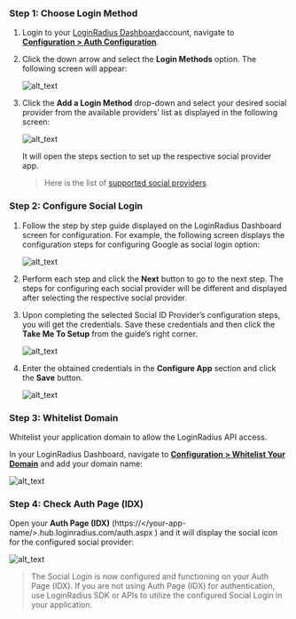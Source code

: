 ### Step 1: Choose Login Method 

1. Login to your <a href="https://dashboard.loginradius.com/dashboard" target="_blank">LoginRadius Dashboard</a>account, navigate to **<a href="https://dashboard.loginradius.com/configuration" target="_blank">Configuration > Auth Configuration</a>**.

2. Click the down arrow and select the **Login Methods** option. The following screen will appear:

   ![alt_text](./images/login-method.png "image_tooltip")

3. Click the **Add a Login Method** drop-down and select your desired social provider from the available providers’ list as displayed in the following screen:

   ![alt_text](./images/selectproviders.png "image_tooltip")

   It will open the steps section to set up the respective social provider app. 

   > Here is the list of [supported social providers](#supported-social-providers). 

### Step 2: Configure Social Login 

1. Follow the step by step guide displayed on the LoginRadius Dashboard screen for configuration. For example, the following screen displays the configuration steps for configuring Google as social login option:

   ![alt_text](./images/configsteps.png "image_tooltip")

2. Perform each step and click the **Next** button to go to the next step.
The steps for configuring each social provider will be different and displayed after selecting the respective social provider.


3. Upon completing the selected Social ID Provider’s configuration steps, you will get the credentials. Save these credentials and then click the **Take Me To Setup** from the guide’s right corner.

   ![alt_text](./images/takemetosetup.png "image_tooltip")


4. Enter the obtained credentials in the **Configure App** section and click the **Save** button.

   ![alt_text](./images/configuresave.png "image_tooltip")

### Step 3: Whitelist Domain

Whitelist your application domain to allow the LoginRadius API access.

In your LoginRadius Dashboard, navigate to **<a href="https://dashboard.loginradius.com/configuration" target="_blank">Configuration > Whitelist Your Domain</a>** and add your domain name:

![alt_text](../../assets/blog-common/domain-whitelisting.png "image_tooltip")

### Step 4: Check Auth Page (IDX)

Open your **Auth Page (IDX)** (https://</your-app-name/>.hub.loginradius.com/auth.aspx ) and it will display the social icon for the configured social provider:

![alt_text](./images/idxsocial.png "image_tooltip")

> The Social Login is now configured and functioning on your Auth Page (IDX). If you are not using Auth Page (IDX) for authentication, use LoginRadius SDK or APIs to utilize the configured Social Login in your application.
